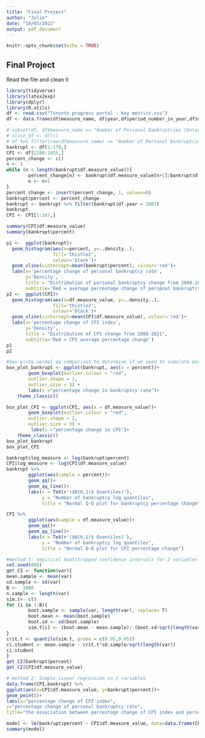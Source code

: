 ```yaml
---
title: "Final Project"
author: "Julie"
date: "10/03/2022"
output: pdf_document
---
```


```r
knitr::opts_chunk$set(echo = TRUE)
```

## Final Project

Read the file and clean it
```r
library(tidyverse)
library(latex2exp)
library(dplyr)
library(R.utils)
df <- read.csv("Toronto progress portal - Key metrics.csv")
df <- data.frame(df$measure_name, df$year,df$period_number_in_year,df$measure_value)
```

```r
# subset(df, df$measure_name == "Number of Personal Bankruptcies (Ontario)")
# slice_df <- df[c]
# df %>% filter(row(df$measure_name) == "Number of Personal Bankruptcies (Ontario)")
bankrupt <- df[1:179,]
CPI <- df[2288:2455,]
percent_change <- c()
n <- 1
while (n < length(bankrupt$df.measure_value)){
        percent_change[n] <- bankrupt$df.measure_value[n+1]/bankrupt$df.measure_value[n]-1
        n <- n+1
}
percent_change <- insert(percent_change, 1, values=0)
bankrupt$percent <- percent_change
bankrupt <- bankrupt %>% filter(bankrupt$df.year > 2007)
bankrupt
CPI <- CPI[1:167,]
```
```r
summary(CPI$df.measure_value)
summary(bankrupt$percent)
```

```r
p1 <-  ggplot(bankrupt)+
  geom_histogram(aes(x=percent, y=..density..),
                 fill='thistle2',
                 colour='black')+
  geom_vline(xintercept=mean(bankrupt$percent), colour='red')+
  labs(x='percentage change of personal bankruptcy rate',
       y='Density',
       title = "Distribution of personal bankruptcy change from 2008-2021",
       subtitle='Red = average percentage change of perspnal bankruptcy ')
p2 <-  ggplot(CPI)+
  geom_histogram(aes(x=df.measure_value, y=..density..),
                 fill='thistle2',
                 colour='black')+
  geom_vline(xintercept=mean(CPI$df.measure_value), colour='red')+
  labs(x='percentage change of CPI index',
       y='Density',
       title = "Distribution of CPI change from 2008-2021",
       subtitle='Red = CPI average percentage change')
p1
p2
```

```r
#box plot& normal qq comparison to determine if we need to simulate more data 
box_plot_bankrupt <- ggplot(bankrupt, aes(x = percent))+ 
        geom_boxplot(outlier.colour = "red",
        outlier.shape = 2,
        outlier.size = 3) +
        labs(x ="percentage change in bankruptcy rate")+
    theme_classic()

box_plot_CPI <- ggplot(CPI, aes(x = df.measure_value))+ 
        geom_boxplot(outlier.colour = "red",
        outlier.shape = 2,
        outlier.size = 3) +
         labs(x ="percentage change in CPI")+
    theme_classic()
box_plot_bankrupt
box_plot_CPI
```

```r
bankrupt$log_measure <- log(bankrupt$percent)
CPI$log_measure <- log(CPI$df.measure_value)
bankrupt %>%
        ggplot(aes(sample = percent))+
        geom_qq()+
        geom_qq_line()+
        labs(x = TeX(r'($N(0,1)$ Quantiles)'),
             y = "Number of bankruptcy log quantiles",
             title = "Normal Q-Q plot for bankruptcy percentage change")

CPI %>%
        ggplot(aes(sample = df.measure_value))+
        geom_qq()+
        geom_qq_line()+
        labs(x = TeX(r'($N(0,1)$ Quantiles)'),
             y = "Number of bankruptcy log quantiles",
             title = "Normal Q-Q plot for CPI percentage change")
```


```r
#method 1: empirical bootstrapped confidence intervals for 2 variables
set.seed(000)
get_CI <- function(var){
mean.sample <- mean(var) 
sd.sample <- sd(var) 
B <-  1000
n.sample <- length(var)
sim.t<- c()
for (i in 1:B){
        boot.sample <- sample(var, length(var), replace= T)
        boot.mean <- mean(boot.sample)
        boot.sd <- sd(boot.sample)
        sim.t[i] <- (boot.mean - mean.sample)/ (boot.sd/sqrt(length(var)))
}
crit.t <- quantile(sim.t, probs = c(0.95,0.05))
ci.student <- mean.sample - crit.t*sd.sample/sqrt(length(var))
ci.student
}
get_CI(bankrupt$percent)
get_CI(CPI$df.measure_value)
```


```r
# method 2: Simple linear regression on 2 variables
data.frame(CPI,bankrupt) %>%
ggplot(aes(x=CPI$df.measure_value, y=bankrupt$percent))+
geom_point()+
labs(x="percentage change of CPI index",
y="percentage change of personal bankruptcy rate",
title="the association between percentage change of CPI index and personal bankruptcy rate ")

model <- lm(bankrupt$percent ~ CPI$df.measure_value, data=data.frame(CPI,bankrupt))
summary(model)
```



